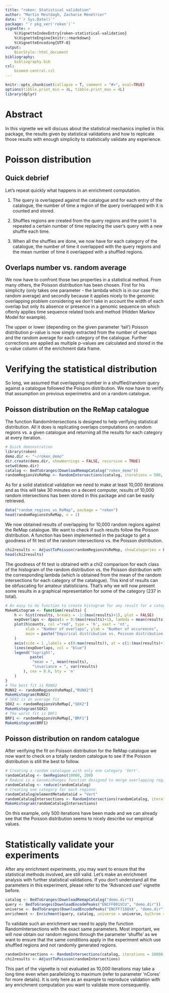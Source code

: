 ```yaml
---
title: "roken: Statistical validation"
author: "Martin Mestdagh, Zacharie Ménétrier"
date: "`r Sys.Date()`"
package: "`r pkg_ver('roken')`"
vignette: >
    %\VignetteIndexEntry{roken-statistical-validation}
    %\VignetteEngine{knitr::rmarkdown}
    %\VignetteEncoding{UTF-8}
output: 
    BiocStyle::html_document
bibliography: 
    bibliography.bib
csl:
    biomed-central.csl
---
```


```r
knitr::opts_chunk$set(collapse = T, comment = "#>", eval=TRUE)
options(tibble.print_min = 4L, tibble.print_max = 4L)
library(dplyr)
```

# Abstract

In this vignette we will discuss about the statistical mechanics implied in this package, the results given by statistical validations and how to replicate those results with enough simplicity to statistically validate any experience.

# Poisson distribution

## Quick debrief

Let's repeat quickly what happens in an enrichment computation.

1. The query is overlapped against the catalogue and for each entry of the catalogue, the number of time a region of the query overlapped with it is counted and stored.

2. Shuffles regions are created from the query regions and the point 1 is repeated a certain number of time replacing the user's query with a new shuffle each time.

3. When all the shuffles are done, we now have for each category of the catalogue, the number of time it overlapped with the query regions and the mean number of time it overlapped with a shuffled regions.

## Overlaps number vs. random average

We now have to confront those two properties in a statistical method. From many others, the Poisson distribution has been chosen. First for his simplicity (only takes one parameter - the lambda which is in our case the random average) and secondly because it applies nicely to the genomic overlapping problem considering we don't take in account the width of each overlap but only its absence or presence in a genomic sequence on which oftenly applies time sequence related tools and method (Hidden Markov Model for example).

The upper or lower (depending on the given parameter 'tail') Poisson distribution p-value is now simply extracted from the number of overlaps and the random average for each category of the catalogue. Further corrections are applied as multiple p-values are calculated and stored in the q-value column of the enrichment data frame.

# Verifying the statistical distribution

So long, we assumed that overlapping number in a shuffled/random query against a catalogue followed the Poisson distribution. We now have to verify that assumption on previous experimetns and on a random catalogue.

## Poisson distribution on the ReMap catalogue

The function RandomIntersections is designed to help verifying statistical distribution. All it does is replicating overlaps computations on random regions vs. a given catalogue and returning all the results for each category at every iteration.

```r
# Quick demonstration
library(roken)
demo.dir <- "~/roken_demo"
dir.create(demo.dir, showWarnings = FALSE, recursive = TRUE)
setwd(demo.dir)
catalog <- BedToGranges(DownloadRemapCatalog("roken_demo"))
randomRegionsVsReMap <- RandomIntersections(catalog, iterations = 500, regionNb = 1000, regionSize = 1000)
```

As for a solid statistical validation we need to make at least 10,000 iterations and as this will take 30 minutes on a decent computer, results of 10,000 random intersections has been stored in this package and can be easily retrieved.

```r
data("random_regions_vs_ReMap", package = "roken")
head(randomRegionsVsReMap, n = 1)
```

We now obtained results of overlapping for 10,000 random regions against the ReMap catalogue. We want to check if such results follow the Poisson distribution. A function has been implemented in the package to get a goodness of fit test of the random intersections vs. the Poisson distribution.


```r
chi2results <- AdjustToPoisson(randomRegionsVsReMap, showCategories = FALSE)
head(chi2results)
```

The goodness of fit test is obtained with a chi2 comparison for each class of the histogram of the random distribution vs. the Poisson distribution with the corresponding lambda (which is obtained from the mean of the random intersections for each category of the catalogue). This kind of results can be obfuscating for amateur statisticians. That's why we will now present some results in a graphical representation for some of the category (237 in total).

```r
# An easy to do function to create histogram for any result for a category
MakeHistogram <- function(results) {
    h <- hist(results, breaks = -1:(max(results)+1), plot = FALSE)
    expOverlaps <- dpois(x = 0:(max(results)+1), lambda = mean(results)) * sum(h$counts)
    plot(h$counts, col ="red", type = 'h', xaxt = 'nt',
         xlab = "Number of overlaps", ylab = "Number of occurences",
         main = paste("Empirical distribution vs. Poisson distribution for", deparse(substitute(results)))
    )
    axis(side = 1 ,labels = c(0:max(results)), at = c(1:(max(results)+1)))
    lines(expOverlaps, col = "blue")
    legend("topright",
           paste(
            "mean = ", mean(results),
            "\nvariance = ", var(results)
        ), cex = 0.6, bty = 'n'
    )
}
# The best fit is RUNX2
RUNX2 <- randomRegionsVsReMap[,"RUNX2"]
MakeHistogram(RUNX2)
# SOX2 is an average fit
SOX2 <- randomRegionsVsReMap[,"SOX2"]
MakeHistogram(SOX2)
# The worst fit is BRF1
BRF1 <- randomRegionsVsReMap[,"BRF1"]
MakeHistogram(BRF1)
```

## Poisson distribution on random catalogue

After verifying the fit on Poisson distribution for the ReMap catalogue we now want to check on a totally random catalogue to see if the Poisson distribution is still the best to follow.

```r
# Creating a random catalogue with only one category 'Vert'.
randomCatalog <- GenRegions(10000, 200)
# Reduce is a GenomicRanges function designed to merge overlapping regions.
randomCatalog <- reduce(randomCatalog)
# Creating one category for each regions.
randomCatalog@elementMetadata$id = "Vert"
randomCatalogIntersections <- RandomIntersections(randomCatalog, iterations = 500, regionNb = 1000, regionSize = 1000)
MakeHistogram(randomCatalogIntersections)
```

On this example, only 500 iterations have been made and we can already see that the Poisson distribution seems to nicely describe our empirical values.

# Statistically validate your experiments

After any enrichment experiments, you may want to ensure that the statistical methods involved, are still valid.
Let's make an enrichment analysis with further statistical validations. If you don't understand all the parameters in this experiment, please refer to the "Advanced use" vignette before.

```r
catalog <- BedToGranges(DownloadRemapCatalog("demo.dir"))
query <- BedToGranges(DownloadEncodePeaks("ENCFF001VCU", "demo.dir"))
universe <- BedToGranges(DownloadEncodePeaks("ENCFF718QVA", "demo.dir"))
enrichment <- Enrichment(query, catalog, universe = universe, byChrom = TRUE, shuffles = 10, included = 0.5, nCores = 7)
```

To validate such an enrichment we need to apply the function RandomIntersections with the exact same parameters. Most important, we will now obtain our random regions through the parameter 'shuffle' as we want to ensure that the same conditions apply in the experiment which use shuffled regions and not randomly generated regions.

```r
randomIntersections <- RandomIntersections(catalog, iterations = 10000, universe = universe, included = 0.5, shuffle = query, byChrom = TRUE)
chi2results <- AdjustToPoisson(randomIntersections)
```

This part of the vignette is not evaluated as 10,000 iterations may take a long time even when parallelizing to maximum (refer to parameter 'nCores' for more details). It is only here as an example to reproduce validation with any enrichment computation you want to validate more consequently.
